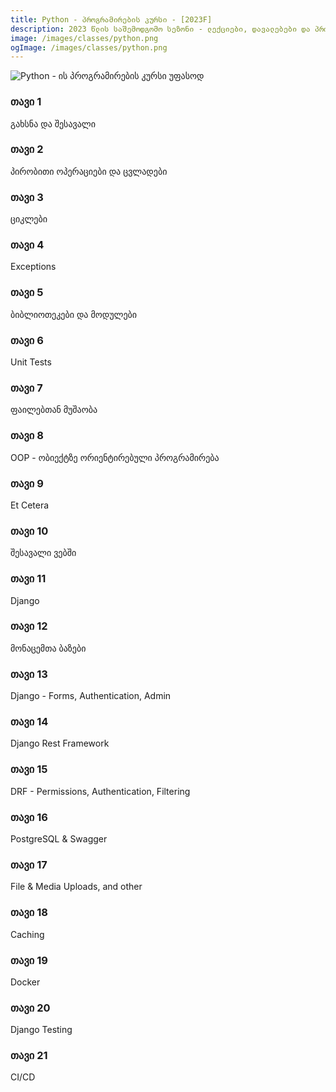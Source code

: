 ```yaml
---
title: Python - პროგრამირების კურსი - [2023F]
description: 2023 წლის საშემოდგომო სეზონი - ლექციები, დავალებები და პროექტები.
image: /images/classes/python.png
ogImage: /images/classes/python.png
---
```


<div className="grid sm:grid-cols-1 gap-4 mt-6">

<img alt="Python - ის პროგრამირების კურსი უფასოდ" src="/images/classes/python.png" />

<Card href="/classes/python/2023f/week-1">

### თავი 1

გახსნა და შესავალი

</Card>

<Card href="/classes/python/2023f/week-2">

### თავი 2

პირობითი ოპერაციები და ცვლადები

</Card>

<Card href="/classes/python/2023f/week-3">

### თავი 3

ციკლები

</Card>

<Card href="/classes/python/2023f/week-4">

### თავი 4

Exceptions

</Card>

<Card href="/classes/python/2023f/week-5">

### თავი 5

ბიბლიოთეკები და მოდულები

</Card>

<Card href="/classes/python/2023f/week-6">

### თავი 6

Unit Tests

</Card>

<Card href="/classes/python/2023f/week-7">

### თავი 7

ფაილებთან მუშაობა

</Card>

<Card href="/classes/python/2023f/week-8">

### თავი 8

OOP - ობიექტზე ორიენტირებული პროგრამირება

</Card>

<Card href="/classes/python/2023f/week-9">

### თავი 9

Et Cetera

</Card>

<Card href="/classes/python/2023f/week-10">

### თავი 10

შესავალი ვებში

</Card>

<Card href="/classes/python/2023f/week-11">

### თავი 11

Django

</Card>

<Card href="/classes/python/2023f/week-12">

### თავი 12

მონაცემთა ბაზები

</Card>

<Card href="/classes/python/2023f/week-13">

### თავი 13

Django - Forms, Authentication, Admin

</Card>

<Card href="/classes/python/2023f/week-14">

### თავი 14

Django Rest Framework

</Card>

<Card href="/classes/python/2023f/week-15">

### თავი 15

DRF - Permissions, Authentication, Filtering

</Card>

<Card href="/classes/python/2023f/week-16">

### თავი 16

PostgreSQL & Swagger

</Card>

<Card href="/classes/python/2023f/week-17">

### თავი 17

File & Media Uploads, and other

</Card>

<Card href="/classes/python/2023f/week-18">

### თავი 18

Caching

</Card>

<Card href="/classes/python/2023f/week-19">

### თავი 19

Docker

</Card>

<Card href="/classes/python/2023f/week-20">

### თავი 20

Django Testing

</Card>

<Card href="/classes/python/2023f/week-21">

### თავი 21

CI/CD

</Card>



</div>

